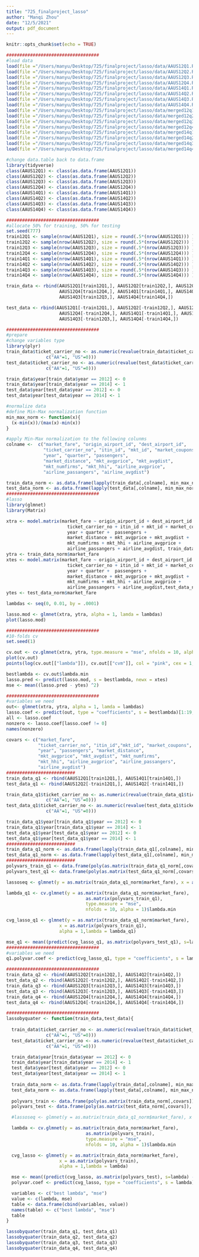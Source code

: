 ```yaml
---
title: "725_finalproject_lasso"
author: "Manqi Zhou"
date: "12/5/2021"
output: pdf_document
---
```


```r
knitr::opts_chunk$set(echo = TRUE)
```

```r
###################################
#load data
load(file ="/Users/manyu/Desktop/725/finalproject/lasso/data/AAUS12Q1.R")
load(file ="/Users/manyu/Desktop/725/finalproject/lasso/data/AAUS12Q2.R")
load(file ="/Users/manyu/Desktop/725/finalproject/lasso/data/AAUS12Q3.R")
load(file ="/Users/manyu/Desktop/725/finalproject/lasso/data/AAUS12Q4.R")
load(file ="/Users/manyu/Desktop/725/finalproject/lasso/data/AAUS14Q1.R")
load(file ="/Users/manyu/Desktop/725/finalproject/lasso/data/AAUS14Q2.R")
load(file ="/Users/manyu/Desktop/725/finalproject/lasso/data/AAUS14Q3.R")
load(file ="/Users/manyu/Desktop/725/finalproject/lasso/data/AAUS14Q4.R")
load(file ="/Users/manyu/Desktop/725/finalproject/lasso/data/merged12q1.R")
load(file ="/Users/manyu/Desktop/725/finalproject/lasso/data/merged12q2.R")
load(file ="/Users/manyu/Desktop/725/finalproject/lasso/data/merged12q3.R")
load(file ="/Users/manyu/Desktop/725/finalproject/lasso/data/merged12q4.R")
load(file ="/Users/manyu/Desktop/725/finalproject/lasso/data/merged14q1.R")
load(file ="/Users/manyu/Desktop/725/finalproject/lasso/data/merged14q2.R")
load(file ="/Users/manyu/Desktop/725/finalproject/lasso/data/merged14q3.R")
load(file ="/Users/manyu/Desktop/725/finalproject/lasso/data/merged14q4.R")

#change data.table back to data.frame
library(tidyverse)
class(AAUS12Q1) <- class(as.data.frame(AAUS12Q1))
class(AAUS12Q2) <- class(as.data.frame(AAUS12Q2))
class(AAUS12Q3) <- class(as.data.frame(AAUS12Q3))
class(AAUS12Q4) <- class(as.data.frame(AAUS12Q4))
class(AAUS14Q1) <- class(as.data.frame(AAUS14Q1))
class(AAUS14Q2) <- class(as.data.frame(AAUS14Q2))
class(AAUS14Q3) <- class(as.data.frame(AAUS14Q3))
class(AAUS14Q4) <- class(as.data.frame(AAUS14Q4))

###################################
#allocate 50% for training, 50% for testing
set.seed(777)
train12Q1 <- sample(nrow(AAUS12Q1), size = round(.5*(nrow(AAUS12Q1))) ) # set index
train12Q2 <- sample(nrow(AAUS12Q2), size = round(.5*(nrow(AAUS12Q2))) ) 
train12Q3 <- sample(nrow(AAUS12Q3), size = round(.5*(nrow(AAUS12Q3))) ) 
train12Q4 <- sample(nrow(AAUS12Q4), size = round(.5*(nrow(AAUS12Q4))) )   
train14Q1 <- sample(nrow(AAUS14Q1), size = round(.5*(nrow(AAUS14Q1))) )   
train14Q2 <- sample(nrow(AAUS14Q2), size = round(.5*(nrow(AAUS14Q2))) )   
train14Q3 <- sample(nrow(AAUS14Q3), size = round(.5*(nrow(AAUS14Q3))) )   
train14Q4 <- sample(nrow(AAUS14Q4), size = round(.5*(nrow(AAUS14Q4))) )   

train_data <- rbind(AAUS12Q1[train12Q1,], AAUS12Q2[train12Q2,], AAUS12Q3[train12Q3,],
                    AAUS12Q4[train12Q4,], AAUS14Q1[train14Q1,], AAUS14Q2[train14Q2,],
                    AAUS14Q3[train12Q3,], AAUS14Q4[train14Q4,])

test_data <- rbind(AAUS12Q1[-train12Q1,], AAUS12Q2[-train12Q2,], AAUS12Q3[-train12Q3,],
                    AAUS12Q4[-train12Q4,], AAUS14Q1[-train14Q1,], AAUS14Q2[-train14Q2,],
                    AAUS14Q3[-train12Q3,], AAUS14Q4[-train14Q4,])

###################################
#prepare
#change variables type
library(plyr)
train_data$ticket_carrier_no <- as.numeric(revalue(train_data$ticket_carrier,
               c("AA"=1, "US"=0)))
test_data$ticket_carrier_no <- as.numeric(revalue(test_data$ticket_carrier,
               c("AA"=1, "US"=0)))

train_data$year[train_data$year == 2012] <- 0
train_data$year[train_data$year == 2014] <- 1
test_data$year[test_data$year == 2012] <- 0
test_data$year[test_data$year == 2014] <- 1

#normalize data
#define Min-Max normalization function
min_max_norm <- function(x){
  (x-min(x))/(max(x)-min(x))
}

#apply Min-Max normalization to the following colunms
colname <-  c("market_fare", "origin_airport_id", "dest_airport_id",
              "ticket_carrier_no", "itin_id", "mkt_id", "market_coupons",
              "year", "quarter", "passengers",
              "market_distance", "mkt_avgprice", "mkt_avgdist",
              "mkt_numfirms", "mkt_hhi", "airline_avgprice",
              "airline_passangers", "airline_avgdist")

train_data_norm <- as.data.frame(lapply(train_data[,colname], min_max_norm))
test_data_norm <- as.data.frame(lapply(test_data[,colname], min_max_norm))
###################################
#lasso
library(glmnet)
library(Matrix)

xtra <- model.matrix(market_fare ~ origin_airport_id + dest_airport_id + 
                       ticket_carrier_no + itin_id + mkt_id + market_coupons +
                       year + quarter +  passengers + 
                       market_distance + mkt_avgprice + mkt_avgdist +
                       mkt_numfirms + mkt_hhi + airline_avgprice + 
                       airline_passangers + airline_avgdist, train_data_norm)
ytra <- train_data_norm$market_fare
xtes <- model.matrix(market_fare ~ origin_airport_id + dest_airport_id + 
                       ticket_carrier_no + itin_id + mkt_id + market_coupons +
                       year + quarter +  passengers + 
                       market_distance + mkt_avgprice + mkt_avgdist +
                       mkt_numfirms + mkt_hhi + airline_avgprice + 
                       airline_passangers + airline_avgdist,test_data_norm)
ytes <- test_data_norm$market_fare

lambdas <- seq(0, 0.01, by = .0001)

lasso.mod <- glmnet(xtra, ytra, alpha = 1, lamda = lambdas)
plot(lasso.mod)

###################################
#10-folds cv
set.seed(1)

cv.out <- cv.glmnet(xtra, ytra, type.measure = "mse", nfolds = 10, alpha = 1)
plot(cv.out)
points(log(cv.out[["lambda"]]), cv.out[["cvm"]], col = "pink", cex = 1, pch = 20)

bestlambda <- cv.out$lambda.min
lasso.pred <- predict(lasso.mod, s = bestlambda, newx = xtes)
mse <- mean((lasso.pred - ytes) ^2)

###################################
#variables we need
out<- glmnet(xtra, ytra, alpha = 1, lamda = lambdas)
lasso.coef <- predict(out, type = "coefficients", s = bestlambda)[1:19,]
all <- lasso.coef
nonzero <- lasso.coef[lasso.coef != 0]
names(nonzero)
```

```r
covars <- c("market_fare", 
            "ticket_carrier_no", "itin_id","mkt_id", "market_coupons",
            "year", "passengers", "market_distance",
            "mkt_avgprice", "mkt_avgdist", "mkt_numfirms",
            "mkt_hhi", "airline_avgprice", "airline_passangers",
            "airline_avgdist")
##########################
train_data_q1 <- rbind(AAUS12Q1[train12Q1,], AAUS14Q1[train14Q1,]) 
test_data_q1 <- rbind(AAUS12Q2[-train12Q1,], AAUS14Q2[-train14Q1,])

train_data_q1$ticket_carrier_no <- as.numeric(revalue(train_data_q1$ticket_carrier,
               c("AA"=1, "US"=0)))
test_data_q1$ticket_carrier_no <- as.numeric(revalue(test_data_q1$ticket_carrier,
               c("AA"=1, "US"=0)))

train_data_q1$year[train_data_q1$year == 2012] <- 0
train_data_q1$year[train_data_q1$year == 2014] <- 1
test_data_q1$year[test_data_q1$year == 2012] <- 0
test_data_q1$year[test_data_q1$year == 2014] <- 1
##########################
train_data_q1_norm <- as.data.frame(lapply(train_data_q1[,colname], min_max_norm))
test_data_q1_norm <- as.data.frame(lapply(test_data_q1[,colname], min_max_norm))
##########################
polyvars_train_q1 <- data.frame(poly(as.matrix(train_data_q1_norm[,covars]), degree = 2, raw = T)) 
polyvars_test_q1 <- data.frame(poly(as.matrix(test_data_q1_norm[,covars]), degree = 2, raw = T)) 

lassoseq <- glmnet(y = as.matrix(train_data_q1_norm$market_fare), x = as.matrix(polyvars_train_q1), alpha = 1, lambda = lambdas)

lambda_q1 <- cv.glmnet(y = as.matrix(train_data_q1_norm$market_fare),
                              as.matrix(polyvars_train_q1), 
                              type.measure = "mse", 
                              nfolds = 10, alpha = 1)$lambda.min

cvg_lasso_q1 <- glmnet(y = as.matrix(train_data_q1_norm$market_fare), 
                    x = as.matrix(polyvars_train_q1), 
                    alpha = 1,lambda = lambda_q1)

mse_q1 <- mean((predict(cvg_lasso_q1, as.matrix(polyvars_test_q1), s=lambda_q1) - test_data_q1_norm$market_fare)^2)
###################################
#variables we need
q1.polyvar.coef <- predict(cvg_lasso_q1, type = "coefficients", s = lambda_q1)
```

```r
###################################
train_data_q2 <- rbind(AAUS12Q2[train12Q2,], AAUS14Q2[train14Q2,])
test_data_q2 <- rbind(AAUS12Q2[-train12Q2,], AAUS14Q2[-train14Q2,])
train_data_q3 <- rbind(AAUS12Q3[train12Q3,], AAUS14Q3[train14Q3,])
test_data_q3 <- rbind(AAUS12Q3[-train12Q3,], AAUS14Q3[-train14Q3,])
train_data_q4 <- rbind(AAUS12Q4[train12Q4,], AAUS14Q4[train14Q4,])
test_data_q4 <- rbind(AAUS12Q4[-train12Q4,], AAUS14Q4[-train14Q4,])

###################################
lassobyquater <- function(train_data,test_data){
 
  train_data$ticket_carrier_no <- as.numeric(revalue(train_data$ticket_carrier,
               c("AA"=1, "US"=0)))
  test_data$ticket_carrier_no <- as.numeric(revalue(test_data$ticket_carrier,
               c("AA"=1, "US"=0)))

  train_data$year[train_data$year == 2012] <- 0
  train_data$year[train_data$year == 2014] <- 1
  test_data$year[test_data$year == 2012] <- 0
  test_data$year[test_data$year == 2014] <- 1
  
  train_data_norm <- as.data.frame(lapply(train_data[,colname], min_max_norm))
  test_data_norm <- as.data.frame(lapply(test_data[,colname], min_max_norm))
  
  polyvars_train <- data.frame(poly(as.matrix(train_data_norm[,covars]), degree = 2, raw = T)) 
  polyvars_test <- data.frame(poly(as.matrix(test_data_norm[,covars]), degree = 2, raw = T)) 

  #lassoseq <- glmnet(y = as.matrix(train_data_q1_norm$market_fare), x = as.matrix(polyvars_train_q1), alpha = 1, lambda = lambdas)

  lambda <- cv.glmnet(y = as.matrix(train_data_norm$market_fare),
                              as.matrix(polyvars_train), 
                              type.measure = "mse", 
                              nfolds = 10, alpha = 1)$lambda.min

  cvg_lasso <- glmnet(y = as.matrix(train_data_norm$market_fare), 
                    x = as.matrix(polyvars_train), 
                    alpha = 1,lambda = lambda)

  mse <- mean((predict(cvg_lasso, as.matrix(polyvars_test), s=lambda) - test_data_norm$market_fare)^2)
  polyvar.coef <- predict(cvg_lasso, type = "coefficients", s = lambda)

  variables <- c("best lambda", "mse")
  value <- c(lambda, mse)
  table <- data.frame(cbind(variables, value))
  names(table) <- c("best lambda", "mse")
  table
}

lassobyquater(train_data_q1, test_data_q1)
lassobyquater(train_data_q2, test_data_q2)
lassobyquater(train_data_q3, test_data_q3)
lassobyquater(train_data_q4, test_data_q4)

```




